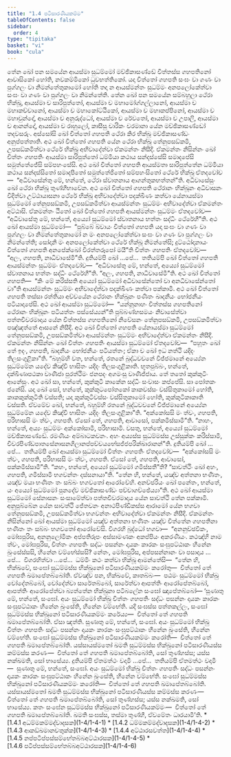```yaml
---
title: "1.4 පටිසාරණීයකම්ම"
tableOfContents: false
sidebar:
  order: 4
type: "tipitaka"
basket: "vi"
book: "cula"
---
```



<DynamicBreadcrumb />

<Division number="33" book="cula">

<Paragraph number="168" book="cula">
තේන ඛෝ පන සමයේන ආයස්මා සුධම්මෝ මච්ඡිකාසණ්ඩේ චිත්තස්ස ගහපතිනෝ ආවාසිකෝ හෝති, නවකම්මිකෝ ධුවභත්තිකෝ. යදා චිත්තෝ ගහපති සංඝං වා ගණං වා පුග්ගලං වා නිමන්තේතුකාමෝ හෝති තදා න ආයස්මන්තං සුධම්මං අනපලෝකේත්වා සංඝං වා ගණං වා පුග්ගලං වා නිමන්තේති.


</Paragraph>

<Paragraph number="169" book="cula">
තේන ඛෝ පන සමයේන සම්බහුලා ථේරා භික්ඛූ, ආයස්මා ච සාරිපුත්තෝ, ආයස්මා ච මහාමෝග්ගල්ලානෝ, ආයස්මා ච මහාකච්චානෝ, ආයස්මා ච මහාකෝට්ඨිකෝ, ආයස්මා ච මහාකප්පිනෝ, ආයස්මා ච මහාචුන්දෝ, ආයස්මා ච අනුරුද්ධෝ, ආයස්මා ච රේවතෝ, ආයස්මා ච උපාලි, ආයස්මා ච ආනන්දෝ, ආයස්මා ච රාහුලෝ, කාසීසු චාරිකං චරමානා යේන මච්ඡිකාසණ්ඩෝ තදවසරුං.


</Paragraph>

<Paragraph number="170" book="cula">
අස්සෝසි ඛෝ චිත්තෝ ගහපති ථේරා කිර භික්ඛූ මච්ඡිකාසණ්ඩං අනුප්පත්තාති. අථ ඛෝ චිත්තෝ ගහපති යේන ථේරා භික්ඛූ තේනුපසඞ්කමි, උපසඞ්කමිත්වා ථේරේ භික්ඛූ අභිවාදේත්වා ඒකමන්තං නිසීදි. ඒකමන්තං නිසින්නං ඛෝ චිත්තං ගහපතිං ආයස්මා සාරිපුත්තෝ ධම්මියා කථාය සන්දස්සේසි සමාදපේසි සමුත්තේජේසි සම්පහංසේසි.


</Paragraph>

<Paragraph number="171" book="cula">
අථ ඛෝ චිත්තෝ ගහපති ආයස්මතා සාරිපුත්තේන ධම්මියා කථාය සන්දස්සිතෝ සමාදපිතෝ සමුත්තේජිතෝ සම්පහංසිතෝ ථේරේ භික්ඛූ ඒතදවෝච—  “අධිවාසේන්තු මේ, භන්තේ, ථේරා ස්වාතනාය ආගන්තුකභත්තන්”ති. අධිවාසේසුං ඛෝ ථේරා භික්ඛූ තුණ්හීභාවේන.


</Paragraph>

<Paragraph number="172" book="cula">
අථ ඛෝ චිත්තෝ ගහපති ථේරානං භික්ඛූනං අධිවාසනං විදිත්වා උට්ඨායාසනා ථේරේ භික්ඛූ අභිවාදේත්වා පදක්ඛිණං කත්වා යේනායස්මා සුධම්මෝ තේනුපසඞ්කමි, උපසඞ්කමිත්වා ආයස්මන්තං සුධම්මං අභිවාදේත්වා ඒකමන්තං අට්ඨාසි. ඒකමන්තං ඨිතෝ ඛෝ චිත්තෝ ගහපති ආයස්මන්තං සුධම්මං ඒතදවෝච—  “අධිවාසේතු මේ, භන්තේ, අය්‍යෝ සුධම්මෝ ස්වාතනාය භත්තං සද්ධිං ථේරේහී”ති. අථ ඛෝ ආයස්මා සුධම්මෝ—  “පුබ්බේ ඛ්වායං චිත්තෝ ගහපති යදා සංඝං වා ගණං වා පුග්ගලං වා නිමන්තේතුකාමෝ න මං අනපලෝකේත්වා සංඝං වා ගණං වා පුග්ගලං වා නිමන්තේති; සෝදානි මං අනපලෝකේත්වා ථේරේ භික්ඛූ නිමන්තේසි; දුට්ඨෝදානායං චිත්තෝ ගහපති අනපේක්ඛෝ විරත්තරූපෝ මයී”ති චිත්තං ගහපතිං ඒතදවෝච—  “අලං, ගහපති, නාධිවාසේමී”ති. දුතියම්පි ඛෝ …පේ…  තතියම්පි ඛෝ චිත්තෝ ගහපති ආයස්මන්තං සුධම්මං ඒතදවෝච—  “අධිවාසේතු මේ, භන්තේ, අය්‍යෝ සුධම්මෝ ස්වාතනාය භත්තං සද්ධිං ථේරේහී”ති. “අලං, ගහපති, නාධිවාසේමී”ති. අථ ඛෝ චිත්තෝ ගහපති—  “කිං මේ කරිස්සති අය්‍යෝ සුධම්මෝ අධිවාසේන්තෝ වා අනධිවාසේන්තෝ වා”ති ආයස්මන්තං සුධම්මං අභිවාදේත්වා පදක්ඛිණං කත්වා පක්කාමි.


</Paragraph>

</Division>
<Division number="34" book="cula">

<Paragraph number="173" book="cula">
අථ ඛෝ චිත්තෝ ගහපති තස්සා රත්තියා අච්චයේන ථේරානං භික්ඛූනං පණීතං ඛාදනීයං භෝජනීයං පටියාදාපේසි. අථ ඛෝ ආයස්මා සුධම්මෝ—  “යන්නූනාහං චිත්තස්ස ගහපතිනෝ ථේරානං භික්ඛූනං පටියත්තං පස්සේය්‍යන්”ති පුබ්බණ්හසමයං නිවාසේත්වා පත්තචීවරමාදාය යේන චිත්තස්ස ගහපතිනෝ නිවේසනං තේනුපසඞ්කමි, උපසඞ්කමිත්වා පඤ්ඤත්තේ ආසනේ නිසීදි. අථ ඛෝ චිත්තෝ ගහපති යේනායස්මා සුධම්මෝ තේනුපසඞ්කමි, උපසඞ්කමිත්වා ආයස්මන්තං සුධම්මං අභිවාදේත්වා ඒකමන්තං නිසීදි. ඒකමන්තං නිසින්නං ඛෝ චිත්තං ගහපතිං ආයස්මා සුධම්මෝ ඒතදවෝච—  “පහූතං ඛෝ තේ ඉදං, ගහපති, ඛාදනීයං භෝජනීයං පටියත්තං; ඒකා ච ඛෝ ඉධ නත්ථි යදිදං තිලසංගුළිකා”ති. “බහුම්හි වත, භන්තේ, රතනේ බුද්ධවචනේ විජ්ජමානේ අය්‍යේන සුධම්මේන යදේව කිඤ්චි භාසිතං යදිදං තිලසංගුළිකාති. භූතපුබ්බං, භන්තේ, දක්ඛිණාපථකා වාණිජා පුරත්ථිමං ජනපදං අගමංසු වාණිජ්ජාය. තේ තතෝ කුක්කුටිං ආනේසුං. අථ ඛෝ සා, භන්තේ, කුක්කුටී කාකේන සද්ධිං සංවාසං කප්පේසි. සා පෝතකං ජනේසි. යදා ඛෝ සෝ, භන්තේ, කුක්කුටපෝතකෝ කාකවස්සං වස්සිතුකාමෝ හෝති, කාකකුක්කුටීති වස්සති; යදා කුක්කුටිවස්සං වස්සිතුකාමෝ හෝති, කුක්කුටිකාකාති වස්සති. ඒවමේව ඛෝ, භන්තේ, බහුම්හි රතනේ බුද්ධවචනේ විජ්ජමානේ අය්‍යේන සුධම්මේන යදේව කිඤ්චි භාසිතං යදිදං තිලසංගුළිකා”ති. “අක්කෝසසි මං ත්වං, ගහපති, පරිභාසසි මං ත්වං, ගහපති. ඒසෝ තේ, ගහපති, ආවාසෝ, පක්කමිස්සාමී”ති. “නාහං, භන්තේ, අය්‍යං සුධම්මං අක්කෝසාමි, පරිභාසාමි. වසතු, භන්තේ, අය්‍යෝ සුධම්මෝ මච්ඡිකාසණ්ඩේ. රමණීයං අම්බාටකවනං. අහං අය්‍යස්ස සුධම්මස්ස උස්සුක්කං කරිස්සාමි, චීවරපිණ්ඩපාතසේනාසනගිලානප්පච්චයභේසජ්ජපරික්ඛාරානන්”ති. දුතියම්පි ඛෝ …පේ…  තතියම්පි ඛෝ ආයස්මා සුධම්මෝ චිත්තං ගහපතිං ඒතදවෝච—  “අක්කෝසසි මං ත්වං, ගහපති, පරිභාසසි මං ත්වං, ගහපති. ඒසෝ තේ, ගහපති, ආවාසෝ, පක්කමිස්සාමී”ති. “කහං, භන්තේ, අය්‍යෝ සුධම්මෝ ගමිස්සතී”ති? “සාවත්ථිං ඛෝ අහං, ගහපති, ගමිස්සාමි භගවන්තං දස්සනායා”ති. “තේන හි, භන්තේ, යඤ්ච අත්තනා භණිතං, යඤ්ච මයා භණිතං තං සබ්බං භගවතෝ ආරෝචේහි. අනච්ඡරියං ඛෝ පනේතං, භන්තේ, යං අය්‍යෝ සුධම්මෝ පුනදේව මච්ඡිකාසණ්ඩං පච්චාගච්ඡේය්‍යා”ති.


</Paragraph>

</Division>
<Division number="35" book="cula">

<Paragraph number="174" book="cula">
අථ ඛෝ ආයස්මා සුධම්මෝ සේනාසනං සංසාමේත්වා පත්තචීවරමාදාය යේන සාවත්ථි තේන පක්කාමි. අනුපුබ්බේන යේන සාවත්ථි ජේතවනං අනාථපිණ්ඩිකස්ස ආරාමෝ යේන භගවා තේනුපසඞ්කමි, උපසඞ්කමිත්වා භගවන්තං අභිවාදේත්වා ඒකමන්තං නිසීදි. ඒකමන්තං නිසින්නෝ ඛෝ ආයස්මා සුධම්මෝ යඤ්ච අත්තනා භණිතං යඤ්ච චිත්තේන ගහපතිනා භණිතං තං සබ්බං භගවතෝ ආරෝචේසි.


</Paragraph>

<Paragraph number="175" book="cula">
විගරහි බුද්ධෝ භගවා—  “අනනුච්ඡවිකං, මෝඝපුරිස, අනනුලෝමිකං අප්පතිරූපං අස්සාමණකං අකප්පියං අකරණීයං. කථඤ්හි නාම ත්වං, මෝඝපුරිස, චිත්තං ගහපතිං සද්ධං පසන්නං දායකං කාරකං සංඝුපට්ඨාකං හීනේන ඛුංසේස්සසි, හීනේන වම්භේස්සසි? නේතං, මෝඝපුරිස, අප්පසන්නානං වා පසාදාය …පේ…  විගරහිත්වා …පේ…  ධම්මිං කථං කත්වා භික්ඛූ ආමන්තේසි—  “තේන හි, භික්ඛවේ, සංඝෝ සුධම්මස්ස භික්ඛුනෝ පටිසාරණීයකම්මං කරෝතු—  චිත්තෝ තේ ගහපති ඛමාපේතබ්බෝති. ඒවඤ්ච පන, භික්ඛවේ, කාතබ්බං—  පඨමං සුධම්මෝ භික්ඛු චෝදේතබ්බෝ, චෝදේත්වා සාරේතබ්බෝ, සාරේත්වා ආපත්තිං ආරෝපේතබ්බෝ, ආපත්තිං ආරෝපේත්වා බ්‍යත්තේන භික්ඛුනා පටිබලේන සංඝෝ ඤාපේතබ්බෝ—


</Paragraph>

</Division>
<Division number="36" book="cula">

<Paragraph number="176" book="cula">
‘සුණාතු මේ, භන්තේ, සංඝෝ. අයං සුධම්මෝ භික්ඛු චිත්තං ගහපතිං සද්ධං පසන්නං දායකං කාරකං සංඝුපට්ඨාකං හීනේන ඛුංසේති, හීනේන වම්භේති. යදි සංඝස්ස පත්තකල්ලං, සංඝෝ සුධම්මස්ස භික්ඛුනෝ පටිසාරණීයකම්මං කරේය්‍ය—  චිත්තෝ තේ ගහපති ඛමාපේතබ්බෝති. ඒසා ඤත්ති.


</Paragraph>

<Paragraph number="177" book="cula">
සුණාතු මේ, භන්තේ, සංඝෝ. අයං සුධම්මෝ භික්ඛු චිත්තං ගහපතිං සද්ධං පසන්නං දායකං කාරකං සංඝුපට්ඨාකං හීනේන ඛුංසේති, හීනේන වම්භේති. සංඝෝ සුධම්මස්ස භික්ඛුනෝ පටිසාරණීයකම්මං කරෝති—  චිත්තෝ තේ ගහපති ඛමාපේතබ්බෝති. යස්සායස්මතෝ ඛමති සුධම්මස්ස භික්ඛුනෝ පටිසාරණීයස්ස කම්මස්ස කරණං—  චිත්තෝ තේ ගහපති ඛමාපේතබ්බෝති, සෝ තුණ්හස්ස; යස්ස නක්ඛමති, සෝ භාසේය්‍ය.


</Paragraph>

<Paragraph number="178" book="cula">
දුතියම්පි ඒතමත්ථං වදාමි …පේ…  තතියම්පි ඒතමත්ථං වදාමි—  සුණාතු මේ, භන්තේ, සංඝෝ. අයං සුධම්මෝ භික්ඛු චිත්තං ගහපතිං සද්ධං පසන්නං දායකං කාරකං සංඝුපට්ඨාකං හීනේන ඛුංසේති, හීනේන වම්භේති. සංඝෝ සුධම්මස්ස භික්ඛුනෝ පටිසාරණීයකම්මං කරෝති—  චිත්තෝ තේ ගහපති ඛමාපේතබ්බෝති. යස්සායස්මතෝ ඛමති සුධම්මස්ස භික්ඛුනෝ පටිසාරණීයස්ස කම්මස්ස කරණං—  චිත්තෝ තේ ගහපති ඛමාපේතබ්බෝති, සෝ තුණ්හස්ස; යස්ස නක්ඛමති, සෝ භාසේය්‍ය.


</Paragraph>

<Paragraph number="179" book="cula">
කතං සංඝේන සුධම්මස්ස භික්ඛුනෝ පටිසාරණීයකම්මං—  චිත්තෝ තේ ගහපති ඛමාපේතබ්බෝති. ඛමති සංඝස්ස, තස්මා තුණ්හී, ඒවමේතං ධාරයාමී’ති.

</Paragraph>
</Division>

<TableOfContents book="cula" section="1.4">
* [1.4.1 අධම්මකම්මද්වාදසක](1-4/1-4-1)
* [1.4.2 ධම්මකම්මද්වාදසක](1-4/1-4-2)
* [1.4.3 ආකඞ්ඛමානචතුක්ක](1-4/1-4-3)
* [1.4.4 අට්ඨාරසවත්ත](1-4/1-4-4)
* [1.4.5 නප්පටිප්පස්සම්භේතබ්බඅට්ඨාරසක](1-4/1-4-5)
* [1.4.6 පටිප්පස්සම්භේතබ්බඅට්ඨාරසක](1-4/1-4-6)
</TableOfContents>